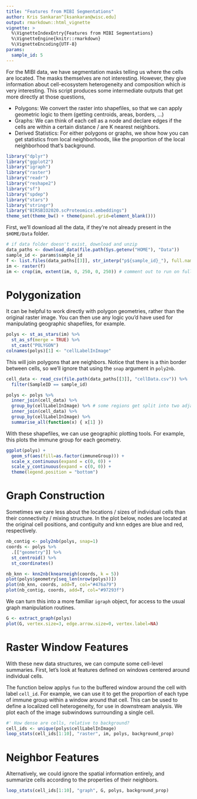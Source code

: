 ```yaml
---
title: "Features from MIBI Segmentations"
author: Kris Sankaran^[ksankaran@wisc.edu]
output: rmarkdown::html_vignette
vignette: >
  %\VignetteIndexEntry{Features from MIBI Segmentations}
  %\VignetteEngine{knitr::rmarkdown}
  %\VignetteEncoding{UTF-8}
params:
  sample_id: 5
---
```


For the MIBI data, we have segmentation masks telling us where the cells are
located. The masks themselves are not interesting. However, they give
information about cell-ecosystem heterogeneity and composition which *is* very
interesting. This script produces some intermediate outputs that get more
directly at those questions,

* Polygons: We convert the raster into shapefiles, so that we can apply
  geometric logic to them (getting centroids, areas, borders, ...)
* Graphs: We can think of each cell as a node and declare edges if the cells are
  within a certain distance / are K nearest neighbors.
* Derived Statistics: For either polygons or graphs, we show how you can get
  statistics from local neighborhoods, like the proportion of the local
  neighborhood that's background.

```r
library("dplyr")
library("ggplot2")
library("igraph")
library("raster")
library("readr")
library("reshape2")
library("sf")
library("spdep")
library("stars")
library("stringr")
library("BIRSBIO2020.scProteomics.embeddings")
theme_set(theme_bw() + theme(panel.grid=element_blank()))
```

First, we'll download all the data, if they're not already present in the
`$HOME/Data` folder.

```r
# if data folder doesn't exist, download and unzip
data_paths <- download_data(file.path(Sys.getenv("HOME"), "Data"))
sample_id <- params$sample_id
f <- list.files(data_paths[[3]], str_interp("p${sample_id}_"), full.names = TRUE)
im <- raster(f)
im <- crop(im, extent(im, 0, 250, 0, 250)) # comment out to run on full data
```

# Polygonization

It can be helpful to work directly with polygon geometries, rather than the
original raster image. You can then use any logic you'd have used for
manipulating geographic shapefiles, for example.

```r
polys <- st_as_stars(im) %>%
  st_as_sf(merge = TRUE) %>%
  st_cast("POLYGON")
colnames(polys)[1] <- "cellLabelInImage"
```

This will join polygons that are neighbors. Notice that there is a thin border
between cells, so we'll ignore that using the `snap` argument in `poly2nb`.

```r
cell_data <- read_csv(file.path(data_paths[[3]], "cellData.csv")) %>%
  filter(SampleID == sample_id)

polys <- polys %>%
  inner_join(cell_data) %>%
  group_by(cellLabelInImage) %>% # some regions get split into two adjacent polys --> merge
  inner_join(cell_data) %>%
  group_by(cellLabelInImage) %>%
  summarise_all(function(x) { x[1] })
```

With these shapefiles, we can use geographic plotting tools. For example, this
plots the immune group for each geometry.

```r
ggplot(polys) +
  geom_sf(aes(fill=as.factor(immuneGroup))) +
  scale_x_continuous(expand = c(0, 0)) +
  scale_y_continuous(expand = c(0, 0)) +
  theme(legend.position = "bottom")
```

# Graph Construction

Sometimes we care less about the locations / sizes of individual cells than
their connectivity / mixing structure. In the plot below, nodes are located at
the original cell positions, and contiguity and knn edges are blue and red,
respectively.

```r
nb_contig <- poly2nb(polys, snap=1)
coords <- polys %>%
  .[["geometry"]] %>%
  st_centroid() %>%
  st_coordinates()

nb_knn <- knn2nb(knearneigh(coords, k = 5))
plot(polys$geometry[seq_len(nrow(polys))])
plot(nb_knn, coords, add=T, col="#476a79")
plot(nb_contig, coords, add=T, col="#97293f")
```

We can turn this into a more familiar `igraph` object, for access to the usual
graph manipulation routines.

```r
G <- extract_graph(polys)
plot(G, vertex.size=3, edge.arrow.size=0, vertex.label=NA)
```

# Raster Window Features

With these new data structures, we can compute some cell-level summaries. First,
let's look at features defined on windows centered around individual cells.

The function below applys `fun` to the buffered window around the cell with
label `cell_id`. For example, we can use it to get the proportion of each type
of immune group within a window around that cell. This can be used to define a
localized cell heterogeneity, for use in downstream analysis. We plot each of
the image subwindows surrounding a single cell.

```r
#' How dense are cells, relative to background?
cell_ids <- unique(polys$cellLabelInImage)
loop_stats(cell_ids[1:10], "raster", im, polys, background_prop)
```

# Neighbor Features

Alternatively, we could ignore the spatial information entirely, and summarize
cells according to the properties of their neighbors.

```r
loop_stats(cell_ids[1:10], "graph", G, polys, background_prop)
```
